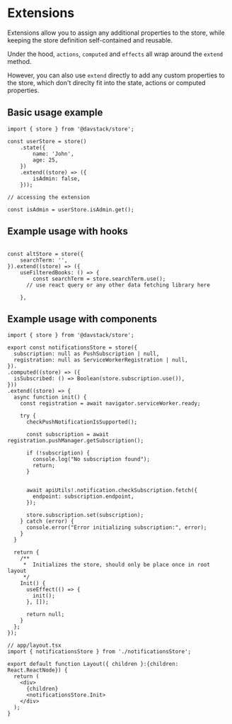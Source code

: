 # Extensions

Extensions allow you to assign any additional properties to the store, while keeping the store definition self-contained and reusable.

Under the hood, `actions`, `computed` and `effects` all wrap around the `extend` method.

However, you can also use `extend` directly to add any custom properties to the store, which don't direclty fit into the state, actions or computed properties.

## Basic usage example

```tsx
import { store } from '@davstack/store';

const userStore = store()
	.state({
		name: 'John',
		age: 25,
	})
	.extend((store) => ({
		isAdmin: false,
	}));

// accessing the extension

const isAdmin = userStore.isAdmin.get();
```

## Example usage with hooks

```tsx

const altStore = store({
	searchTerm: '',
}).extend((store) => ({
	useFilteredBooks: () => {
		const searchTerm = store.searchTerm.use();
      // use react query or any other data fetching library here

	},

```

## Example usage with components

```tsx
import { store } from '@davstack/store';

export const notificationsStore = store({
  subscription: null as PushSubscription | null,
  registration: null as ServiceWorkerRegistration | null,
}).
.computed((store) => ({
  isSubscribed: () => Boolean(store.subscription.use()),
}))
.extend((store) => {
  async function init() {
    const registration = await navigator.serviceWorker.ready;

    try {
      checkPushNotificationIsSupported();

      const subscription = await registration.pushManager.getSubscription();

      if (!subscription) {
        console.log("No subscription found");
        return;
      }


      await apiUtils!.notification.checkSubscription.fetch({
        endpoint: subscription.endpoint,
      });

      store.subscription.set(subscription);
    } catch (error) {
      console.error("Error initializing subscription:", error);
    }
  }

  return {
    /**
     *  Initializes the store, should only be place once in root layout
     */
    Init() {
      useEffect(() => {
        init();
      }, []);

      return null;
    }
  };
});

// app/layout.tsx
import { notificationsStore } from './notificationsStore';

export default function Layout({ children }:{children: React.ReactNode}) {
  return (
    <div>
      {children}
      <notificationsStore.Init>
    </div>
  );
}


```
